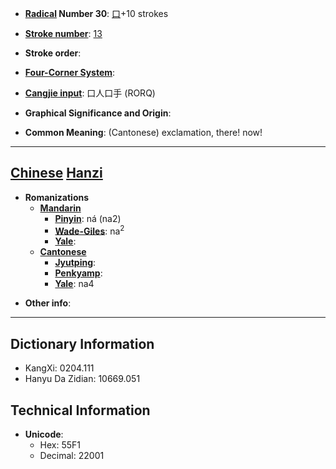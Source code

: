 * '''[[Wiktionary:Chinese radical index| Radical]] Number 30''': [[Wiktionary:Chinese radical index 口|口]]+10 strokes

* '''[[Wiktionary:Chinese total strokes index|Stroke number]]''': [[Wiktionary:Chinese total strokes index 13|13]]

* '''Stroke order''': 

* '''[[Wiktionary:Chinese four corner index|Four-Corner System]]''': 

* '''[[Wiktionary:Chinese Cangjie index|Cangjie input]]''': 口人口手 (RORQ)

* '''Graphical Significance and Origin''': 

* '''Common Meaning''': (Cantonese) exclamation, there! now!

----

== [[Chinese]] [[Hanzi]] ==

* '''Romanizations'''
** '''[[Mandarin]]'''
*** '''[[Pinyin]]''': ná (na2)
*** '''[[Wade-Giles]]''': na<sup>2</sup>
*** '''[[Yale]]''': 
** '''[[Cantonese]]'''
*** '''[[Jyutping]]''':
*** '''[[Penkyamp]]''': 
*** '''[[Yale]]''': na4

* '''Other info''': 

----

== Dictionary Information ==

* KangXi: 0204.111
* Hanyu Da Zidian: 10669.051

== Technical Information ==

* '''Unicode''':
** Hex: 55F1
** Decimal: 22001